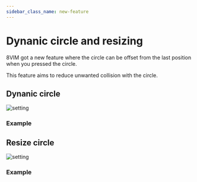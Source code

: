 ```yaml
---
sidebar_class_name: new-feature
---
```



# Dynanic circle and resizing

8VIM got a new feature where the circle can be offset from the last position 
when you pressed the circle.

This feature aims to reduce unwanted collision with the circle.

## Dynanic circle

![setting](/img/dynamic/setting.png)

### Example 

<ReactPlayer controls url="/videos/dynamic/example.mp4" />

## Resize circle

![setting](/img/dynamic/resize.png)

### Example 

<ReactPlayer controls url="/videos/dynamic/resize.mp4" />